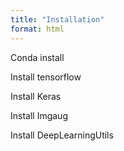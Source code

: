 ---
title: "Installation"
format: html
---

Conda install

Install tensorflow

Install Keras

Install Imgaug

Install DeepLearningUtils
